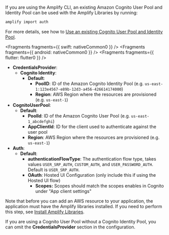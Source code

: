 If you are using the Amplify CLI, an existing Amazon Cognito User Pool and Identity Pool can be used with the Amplify Libraries by running:

```bash
amplify import auth
```

For more details, see how to [Use an existing Cognito User Pool and Identity Pool](/[platform]/tools/cli/auth/import/).


<Fragments fragments={{ swift: nativeCommon0 }} />
<Fragments fragments={{ android: nativeCommon0 }} />
<Fragments fragments={{ flutter: flutter0 }} />

- **CredentialsProvider**:
  - **Cognito Identity**:
    - **Default**:
      - **PoolID**: ID of the Amazon Cognito Identity Pool (e.g. `us-east-1:123e4567-e89b-12d3-a456-426614174000`)
      - **Region**: AWS Region where the resources are provisioned (e.g. `us-east-1`)
- **CognitoUserPool**:
  - **Default**:
    - **PoolId**: ID of the Amazon Cognito User Pool (e.g. `us-east-1_abcdefghi`)
    - **AppClientId**: ID for the client used to authenticate against the user pool
    - **Region**: AWS Region where the resources are provisioned (e.g. `us-east-1`)
- **Auth**:
  - **Default**:
    - **authenticationFlowType**: The authentication flow type, takes values `USER_SRP_AUTH`, `CUSTOM_AUTH`, and `USER_PASSWORD_AUTH`. Default is `USER_SRP_AUTH`.
    - **OAuth**: Hosted UI Configuration (only include this if using the Hosted UI flow)
      - **Scopes:** Scopes should match the scopes enables in Cognito under "App client settings"

Note that before you can add an AWS resource to your application, the application must have the Amplify libraries installed. If you need to perform this step, see [Install Amplify Libraries](/[platform]/start/project-setup/create-application/#n2-install-amplify-libraries).

If you are using a Cognito User Pool without a Cognito Identity Pool, you can omit the **CredentialsProvider** section in the configuration.
